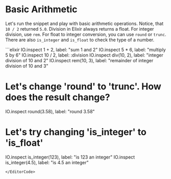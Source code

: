 
# Basic Arithmetic

Let's run the snippet and play with basic arithmetic operations. Notice, that `10 / 2` returned `5.0`. Division in Elixir always returns a float. For integer division, use `rem`. For float to integer conversion, you can use `round` or `trunc`. There are also `is_integer` and `is_float` to check the type of a number.

<EditorCode>
```elixir
IO.inspect 1 + 2, label: "sum 1 and 2"
IO.inspect 5 * 6, label: "multiply 5 by 6"
IO.inspect 10 / 2, label: :division
IO.inspect div(10, 2), label: "integer division of 10 and 2"
IO.inspect rem(10, 3), label: "remainder of integer division of 10 and 3"

# Let's change 'round' to 'trunc'. How does the result change?
IO.inspect round(3.58), label: "round 3.58"

# Let's try changing 'is_integer' to 'is_float'
IO.inspect is_integer(123), label: "is 123 an integer"
IO.inspect is_integer(4.5), label: "is 4.5 an integer"
```
</EditorCode>
